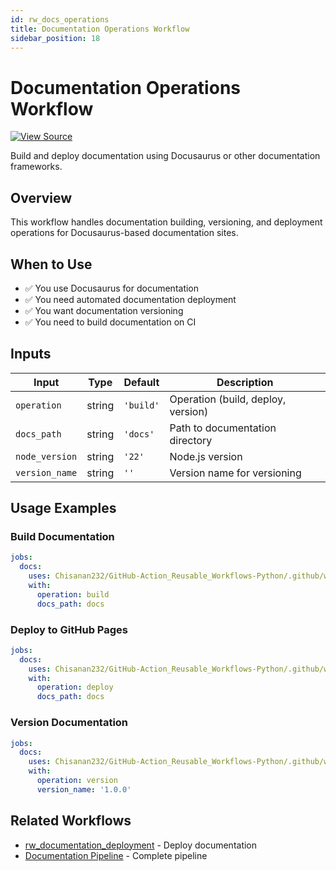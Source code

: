 ```yaml
---
id: rw_docs_operations
title: Documentation Operations Workflow
sidebar_position: 18
---
```


# Documentation Operations Workflow

[![View Source](https://img.shields.io/badge/View-Source-blue?logo=github)](https://github.com/Chisanan232/GitHub-Action_Reusable_Workflows-Python/blob/master/.github/workflows/rw_docs_operations.yaml)

Build and deploy documentation using Docusaurus or other documentation frameworks.

## Overview

This workflow handles documentation building, versioning, and deployment operations for Docusaurus-based documentation sites.

## When to Use

- ✅ You use Docusaurus for documentation
- ✅ You need automated documentation deployment
- ✅ You want documentation versioning
- ✅ You need to build documentation on CI

## Inputs

| Input | Type | Default | Description |
|-------|------|---------|-------------|
| `operation` | string | `'build'` | Operation (build, deploy, version) |
| `docs_path` | string | `'docs'` | Path to documentation directory |
| `node_version` | string | `'22'` | Node.js version |
| `version_name` | string | `''` | Version name for versioning |

## Usage Examples

### Build Documentation

```yaml
jobs:
  docs:
    uses: Chisanan232/GitHub-Action_Reusable_Workflows-Python/.github/workflows/rw_docs_operations.yaml@master
    with:
      operation: build
      docs_path: docs
```

### Deploy to GitHub Pages

```yaml
jobs:
  docs:
    uses: Chisanan232/GitHub-Action_Reusable_Workflows-Python/.github/workflows/rw_docs_operations.yaml@master
    with:
      operation: deploy
      docs_path: docs
```

### Version Documentation

```yaml
jobs:
  docs:
    uses: Chisanan232/GitHub-Action_Reusable_Workflows-Python/.github/workflows/rw_docs_operations.yaml@master
    with:
      operation: version
      version_name: '1.0.0'
```

## Related Workflows

- [rw_documentation_deployment](rw_documentation_deployment.mdx) - Deploy documentation
- [Documentation Pipeline](./documentation-pipeline.mdx) - Complete pipeline

